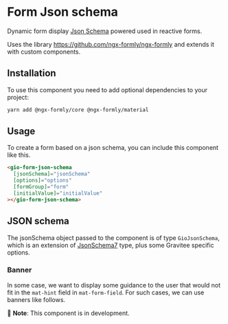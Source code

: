 
<Meta title="Components / Form Json schema / README" />

# Form Json schema

Dynamic form display [Json Schema](https://json-schema.org/) powered used in reactive forms.

Uses the library https://github.com/ngx-formly/ngx-formly and extends it with custom components.

## Installation

To use this component you need to add optional dependencies to your project:

```bash
yarn add @ngx-formly/core @ngx-formly/material
```

## Usage

To create a form based on a json schema, you can include this component like this.

```html
<gio-form-json-schema
  [jsonSchema]="jsonSchema"
  [options]="options"
  [formGroup]="form"
  [initialValue]="initialValue"
></gio-form-json-schema>
```

## JSON schema

The jsonSchema object passed to the component is of type `GioJsonSchema`, which is an extension of [JsonSchema7](https://jsonforms.io/api/core/interfaces/jsonschema7.html) type, plus some Gravitee specific options.

### Banner

In some case, we want to display some guidance to the user that would not fit in the `mat-hint` field in `mat-form-field`. For such cases, we can use banners like follows.

<Story id="components-form-json-schema--field-with-banner" />


🚧 **Note**: This component is in development.
